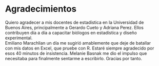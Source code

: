# Agradecimientos {-}

Quiero agradecer a mis docentes de estadística en la Universidad de Buenos Aires, principalmente a Gerardo Cueto y Adriana Perez. Ellos contribuyen día a día a capacitar biólogos en estadística y diseño experimental.   
Emiliano Marachlian un día me sugirió amablemente que deje de batallar con mis datos en Excel, que pruebe con R. Estaré siempre agradecido por esos 40 minutos de insistencia.
Melanie Basnak me dio el impulso que necesitaba para finalmente sentarme a escribirlo. Gracias por tanto.